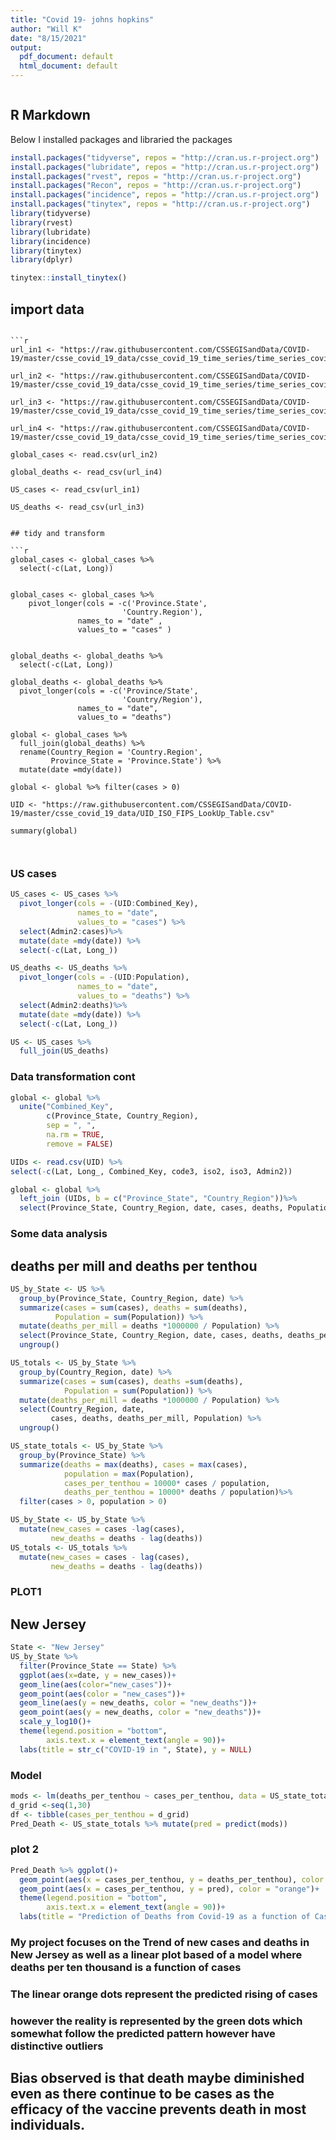 ---
title: "Covid 19- johns hopkins"
author: "Will K"
date: "8/15/2021"
output:
  pdf_document: default
  html_document: default
---

```{r setup, include=FALSE}

```

## R Markdown
Below I installed packages and libraried the packages

```{r packages}
install.packages("tidyverse", repos = "http://cran.us.r-project.org")
install.packages("lubridate", repos = "http://cran.us.r-project.org")
install.packages("rvest", repos = "http://cran.us.r-project.org")
install.packages("Recon", repos = "http://cran.us.r-project.org")
install.packages("incidence", repos = "http://cran.us.r-project.org")
install.packages("tinytex", repos = "http://cran.us.r-project.org")
library(tidyverse)
library(rvest)
library(lubridate)
library(incidence)
library(tinytex)
library(dplyr)

tinytex::install_tinytex()
```
## import data
```

```{r}

url_in1 <- "https://raw.githubusercontent.com/CSSEGISandData/COVID-19/master/csse_covid_19_data/csse_covid_19_time_series/time_series_covid19_confirmed_US.csv"

url_in2 <- "https://raw.githubusercontent.com/CSSEGISandData/COVID-19/master/csse_covid_19_data/csse_covid_19_time_series/time_series_covid19_confirmed_global.csv"

url_in3 <- "https://raw.githubusercontent.com/CSSEGISandData/COVID-19/master/csse_covid_19_data/csse_covid_19_time_series/time_series_covid19_deaths_US.csv"

url_in4 <- "https://raw.githubusercontent.com/CSSEGISandData/COVID-19/master/csse_covid_19_data/csse_covid_19_time_series/time_series_covid19_deaths_global.csv"

global_cases <- read.csv(url_in2)

global_deaths <- read_csv(url_in4)

US_cases <- read_csv(url_in1)

US_deaths <- read_csv(url_in3)
```



```

## tidy and transform

```{r}

global_cases <- global_cases %>% 
  select(-c(Lat, Long))


global_cases <- global_cases %>%
    pivot_longer(cols = -c('Province.State',
                         'Country.Region'),
               names_to = "date" ,
               values_to = "cases" )


global_deaths <- global_deaths %>%
  select(-c(Lat, Long))

global_deaths <- global_deaths %>%
  pivot_longer(cols = -c('Province/State',
                         'Country/Region'),
               names_to = "date",
               values_to = "deaths")

global <- global_cases %>%
  full_join(global_deaths) %>%
  rename(Country_Region = 'Country.Region',
         Province_State = 'Province.State') %>%
  mutate(date =mdy(date))

global <- global %>% filter(cases > 0)

UID <- "https://raw.githubusercontent.com/CSSEGISandData/COVID-19/master/csse_covid_19_data/UID_ISO_FIPS_LookUp_Table.csv"

summary(global)



```
### US cases
```{r}
US_cases <- US_cases %>%
  pivot_longer(cols = -(UID:Combined_Key),
               names_to = "date",
               values_to = "cases") %>%
  select(Admin2:cases)%>%
  mutate(date =mdy(date)) %>%
  select(-c(Lat, Long_))

US_deaths <- US_deaths %>%
  pivot_longer(cols = -(UID:Population),
               names_to = "date",
               values_to = "deaths") %>%
  select(Admin2:deaths)%>%
  mutate(date =mdy(date)) %>%
  select(-c(Lat, Long_))

US <- US_cases %>%
  full_join(US_deaths)
```
### Data transformation cont
```{r}
global <- global %>%
  unite("Combined_Key",
        c(Province_State, Country_Region),
        sep = ", ",
        na.rm = TRUE,
        remove = FALSE)

UIDs <- read.csv(UID) %>%
select(-c(Lat, Long_, Combined_Key, code3, iso2, iso3, Admin2))

global <- global %>% 
  left_join (UIDs, b = c("Province_State", "Country_Region"))%>%
  select(Province_State, Country_Region, date, cases, deaths, Population, Combined_Key)
```
### Some data analysis
## deaths per mill and deaths per tenthou
```{r}

US_by_State <- US %>%
  group_by(Province_State, Country_Region, date) %>%
  summarize(cases = sum(cases), deaths = sum(deaths),
          Population = sum(Population)) %>%
  mutate(deaths_per_mill = deaths *1000000 / Population) %>%
  select(Province_State, Country_Region, date, cases, deaths, deaths_per_mill, Population) %>%
  ungroup()

US_totals <- US_by_State %>%
  group_by(Country_Region, date) %>%
  summarize(cases = sum(cases), deaths =sum(deaths),
            Population = sum(Population)) %>%
  mutate(deaths_per_mill = deaths *1000000 / Population) %>%
  select(Country_Region, date, 
         cases, deaths, deaths_per_mill, Population) %>%
  ungroup()

US_state_totals <- US_by_State %>%
  group_by(Province_State) %>%
  summarize(deaths = max(deaths), cases = max(cases),
            population = max(Population),
            cases_per_tenthou = 10000* cases / population,
            deaths_per_tenthou = 10000* deaths / population)%>%
  filter(cases > 0, population > 0)

US_by_State <- US_by_State %>%
  mutate(new_cases = cases -lag(cases),
         new_deaths = deaths - lag(deaths))
US_totals <- US_totals %>%
  mutate(new_cases = cases - lag(cases),
         new_deaths = deaths - lag(deaths))

```

### PLOT1
## New Jersey
```{r}
State <- "New Jersey"
US_by_State %>%
  filter(Province_State == State) %>%
  ggplot(aes(x=date, y = new_cases))+
  geom_line(aes(color="new_cases"))+
  geom_point(aes(color = "new_cases"))+
  geom_line(aes(y = new_deaths, color = "new_deaths"))+
  geom_point(aes(y = new_deaths, color = "new_deaths"))+
  scale_y_log10()+
  theme(legend.position = "bottom",
        axis.text.x = element_text(angle = 90))+
  labs(title = str_c("COVID-19 in ", State), y = NULL)
```
### Model

```{r}
mods <- lm(deaths_per_tenthou ~ cases_per_tenthou, data = US_state_totals)
d_grid <-seq(1,30)
df <- tibble(cases_per_tenthou = d_grid)
Pred_Death <- US_state_totals %>% mutate(pred = predict(mods))
```
### plot 2
```{r}
Pred_Death %>% ggplot()+
  geom_point(aes(x = cases_per_tenthou, y = deaths_per_tenthou), color = "green")+
  geom_point(aes(x = cases_per_tenthou, y = pred), color = "orange")+
  theme(legend.position = "bottom",
        axis.text.x = element_text(angle = 90))+
  labs(title = "Prediction of Deaths from Covid-19 as a function of Cases", y = NULL)
```
### My project focuses on the Trend of new cases and deaths in New Jersey as well as a linear plot based of a model where deaths per ten thousand is a function of cases
### The linear orange dots represent the predicted rising of cases
### however the reality is represented by the green dots which somewhat follow the predicted pattern however have distinctive outliers
## Bias observed is that death maybe diminished even as there continue to be cases as the efficacy of the vaccine prevents death in most individuals.


